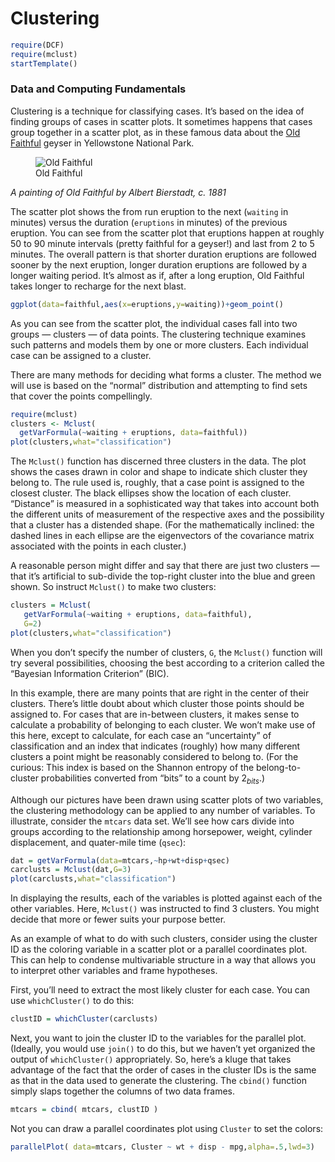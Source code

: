 Clustering
========================================================

```r
require(DCF)
require(mclust)
startTemplate()
```

### Data and Computing Fundamentals


Clustering is a technique for classifying cases.  It's based on the idea of finding groups of cases in scatter plots.  It sometimes happens that cases group together in a scatter plot, as in these famous data about the [Old Faithful](http://en.wikipedia.org/wiki/Old_Faithful) geyser in Yellowstone National Park.




![Old Faithful](http://upload.wikimedia.org/wikipedia/commons/thumb/e/ef/Bierstadt_Albert_Old_Faithful.jpg/126px-Bierstadt_Albert_Old_Faithful.jpg)

*A painting of Old Faithful by Albert Bierstadt, c. 1881*

The scatter plot shows the from run eruption to the next (`waiting` in minutes) versus the duration (`eruptions` in minutes) of the previous eruption.  You can see from the scatter plot that eruptions happen at roughly 50 to 90 minute intervals (pretty faithful for a geyser!) and last from 2 to 5 minutes.  The overall pattern is that shorter duration eruptions are followed sooner by the next eruption, longer duration eruptions are followed by a longer waiting period. It's almost as if, after a long eruption, Old Faithful takes longer to recharge for the next blast.  

```r
ggplot(data=faithful,aes(x=eruptions,y=waiting))+geom_point() 
```

As you can see from the scatter plot, the individual cases fall into two groups --- clusters --- of data points.  The clustering technique examines such patterns and models them by one or more clusters.  Each individual case can be assigned to a cluster.   

There are many methods for deciding what forms a cluster.  The method we will use is based on the "normal" distribution and attempting to find sets that cover the points compellingly.

```r
require(mclust)
clusters <- Mclust(
  getVarFormula(~waiting + eruptions, data=faithful))
plot(clusters,what="classification")
```

The `Mclust()` function has discerned three clusters in the data.  The plot shows the cases drawn in color and shape to indicate shich cluster they belong to.  The rule used is, roughly, that a case point is assigned to the closest cluster.  The black ellipses show the location of each cluster.  "Distance" is measured in a sophisticated way that takes into account both the different units of measurement of the respective axes and the possibility that a cluster has a distended shape.  (For the mathematically inclined: the dashed lines in each ellipse are the eigenvectors of the covariance matrix associated with the points in each cluster.)

A reasonable person might differ and say that there are just two clusters --- that it's artificial to sub-divide the top-right cluster into the blue and green shown.  So instruct `Mclust()` to make two clusters:
```r
clusters = Mclust(
   getVarFormula(~waiting + eruptions, data=faithful),
   G=2)
plot(clusters,what="classification")
```

When you don't specify the number of clusters, `G`, the `Mclust()` function will try several possibilities, choosing the best according to a criterion called the "Bayesian Information Criterion" (BIC).

In this example, there are many points that are right in the center of their clusters.  There's little doubt about which cluster those points should be assigned to.  For cases that are in-between clusters, it makes sense to calculate a probability of belonging to each cluster.  We won't make use of this here, except to calculate, for each case an "uncertainty" of classification and an index that indicates (roughly) how many different clusters a point might be reasonably considered to belong to. (For the curious: This index is based on the Shannon entropy of the belong-to-cluster probabilities converted from "bits" to a count by $2_{bits}$.)

Although our pictures have been drawn using scatter plots of two variables, the clustering methodology can be applied to any number of variables.  To illustrate, consider the `mtcars` data set.  We'll see how cars divide into groups according to the relationship among horsepower, weight, cylinder displacement, and quater-mile time (`qsec`):
```r
dat = getVarFormula(data=mtcars,~hp+wt+disp+qsec)
carclusts = Mclust(dat,G=3)
plot(carclusts,what="classification")
```

In displaying the results, each of the variables is plotted against each of the other variables.  Here, `Mclust()` was instructed to find 3 clusters.  You might decide that more or fewer suits your purpose better.

As an example of what to do with such clusters, consider using the cluster ID as the coloring variable in a scatter plot or a parallel coordinates plot. This can help to condense multivariable structure in a way that allows you to interpret other variables and frame hypotheses. 

First, you'll need to extract the most likely cluster for each case.  You can use `whichCluster()` to do this:
```r
clustID = whichCluster(carclusts)
```

Next, you want to join the cluster ID to the variables for the parallel plot.  (Ideally, you would use `join()` to do this, but we haven't yet organized the output of `whichCluster()` appropriately.  So, here's a kluge that takes advantage of the fact that the order of cases in the cluster IDs is the same as that in the data used to generate the clustering.  The `cbind()` function simply slaps together the columns of two data frames. 


```r
mtcars = cbind( mtcars, clustID )
```

Not you can draw a parallel coordinates plot using `Cluster` to set the colors: 
```r
parallelPlot( data=mtcars, Cluster ~ wt + disp - mpg,alpha=.5,lwd=3)
```


